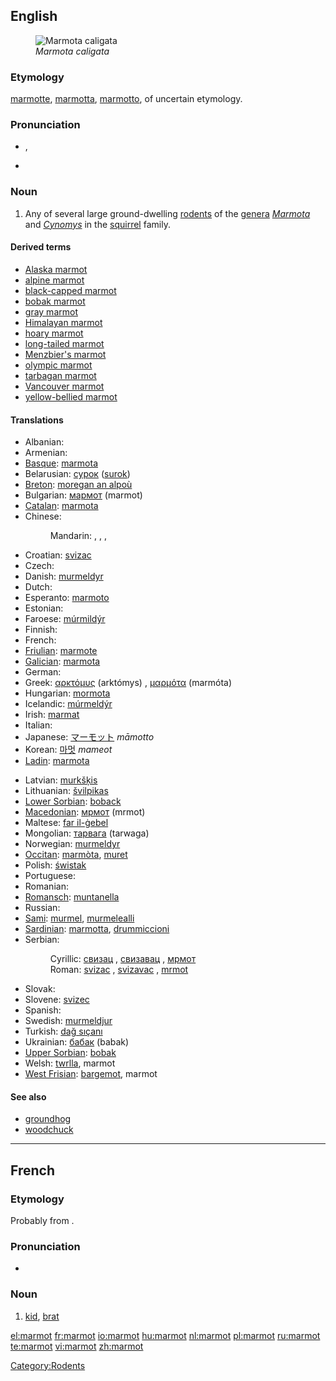 {{wikipedia}}
==English==
[[Image:Hoary marmot.jpg|thumb|''Marmota caligata'']]

===Etymology===
{{etyl|fr}} [[marmotte]], {{etyl|it}} [[marmotta]], [[marmotto]], of uncertain etymology.

===Pronunciation===
* {{IPA|/ˈmɑrmət/}}, {{SAMPA|/mArm@t/}}

* {{hyphenation|mar|mot}}

===Noun===
{{en-noun}}

# Any of several large ground-dwelling [[rodent]]s of the [[genera]] ''[[Marmota]]'' and ''[[Cynomys]]'' in the [[squirrel]] family.

====Derived terms====
* [[Alaska marmot]]
* [[alpine marmot]]
* [[black-capped marmot]]
* [[bobak marmot]]
* [[gray marmot]]
* [[Himalayan marmot]]
* [[hoary marmot]]
* [[long-tailed marmot]]
* [[Menzbier's marmot]]
* [[olympic marmot]]
* [[tarbagan marmot]]
* [[Vancouver marmot]]
* [[yellow-bellied marmot]]

====Translations====
{{trans-top}}
* Albanian: {{t-|sq|marmota|xs=Albanian}}
* Armenian: {{t-|hy|արջամուկ|tr=arǰamuk|sc=Armn|xs=Armenian}}
* [[Basque]]: [[marmota]]
* Belarusian: [[сурок]] ([[surok]])
* [[Breton]]: [[moregan an alpoù]]
* Bulgarian: [[мармот]] (marmot)
* [[Catalan]]: [[marmota]]
* Chinese:
*: Mandarin: {{t|zh|旱獺|sc=Hani}}, {{t|zh|旱獭|tr=hàntǎ|sc=Hani}}, {{t|zh|土撥鼠|sc=Hani}}, {{t|zh|土拨鼠|tr=tǔbōshǔ|sc=Hani}}
* Croatian: [[svizac]]
* Czech: {{t-|cs|svišť|m}}
* Danish: [[murmeldyr]]
* Dutch: {{t+|nl|marmot}}
* Esperanto: [[marmoto]]
* Estonian: {{t|et|ümiseja}}
* Faroese: [[múrmildýr]]
* Finnish: {{t-|fi|murmeli}}
* French: {{t+|fr|marmotte|f}}
* [[Friulian]]: [[marmote]]
* [[Galician]]: [[marmota]]
* German: {{t+|de|Murmeltier|n}}
* Greek: [[αρκτόμυς]] (arktómys) {{m}}, [[μαρμότα]] (marmóta) {{f}}
* Hungarian: [[mormota]]
* Icelandic: [[múrmeldýr]]
* Irish: [[marmat]]
* Italian: {{t+|it|marmotta}}
* Japanese: [[マーモット]] ''māmotto''
* Korean: [[마멋]] ''mameot''
* [[Ladin]]: [[marmota]]
{{trans-mid}}
* Latvian: [[murkšķis]]
* Lithuanian: [[švilpikas]]
* [[Lower Sorbian]]: [[boback]]
* [[Macedonian]]: [[мрмот]] (mrmot)
* Maltese: [[far il-ġebel]]
* Mongolian: [[тарвага]] (tarwaga)
* Norwegian: [[murmeldyr]]
* [[Occitan]]: [[marmòta]], [[muret]]
* Polish: [[świstak]]
* Portuguese: {{t+|pt|marmota}}
* Romanian: {{t-|ro|marmota}}
* [[Romansch]]: [[muntanella]]
* Russian: {{t+|ru|сурок|m|tr=surók|sc=Cyrl}}
* [[Sami]]: [[murmel]], [[murmelealli]]
* [[Sardinian]]: [[marmotta]], [[drummiccioni]]
* Serbian:
*: Cyrillic: [[свизац]] {{m}}, [[свизавац]] {{m}}, [[мрмот]] {{m}}
*: Roman: [[svizac]] {{m}}, [[svizavac]] {{m}},  [[mrmot]] {{m}}
* Slovak: {{t-|sk|svišť}}
* Slovene: [[svizec]] {{m}}
* Spanish: {{t-|es|marmota|f}}
* Swedish: [[murmeldjur]]
* Turkish: [[dağ sıçanı]]
* Ukrainian: [[бабак]] (babak)
* [[Upper Sorbian]]: [[bobak]]
* Welsh: [[twrlla]], marmot
* [[West Frisian]]: [[bargemot]], marmot
{{trans-bottom}}

{{commons|Marmota}}

====See also====
* [[groundhog]]
* [[woodchuck]]

[[Category:Rodents]]

----

==French==

===Etymology===
Probably from {{term|marmotter}}.

===Pronunciation===
* {{IPA|/maʁmo/|lang=fr}}

===Noun===
{{fr-noun|m}}

# {{colloquial|lang=fr}} [[kid]], [[brat]]

[[el:marmot]]
[[fr:marmot]]
[[io:marmot]]
[[hu:marmot]]
[[nl:marmot]]
[[pl:marmot]]
[[ru:marmot]]
[[te:marmot]]
[[vi:marmot]]
[[zh:marmot]]